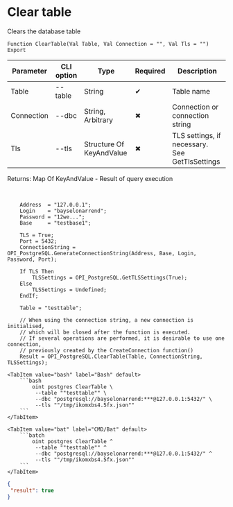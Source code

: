 ﻿---
sidebar_position: 9
description: Clear table and other functions to work with PostgreSQL in the Open Integration Package, a free open-source integration library for 1C:Enterprise 8, OneScript and CLI
keywords: [1C, 1С, 1С:Enterprise, 1С:Enterprise 8.3, API, Integration, Services, Exchange, OneScript, CLI, PostgreSQL]
---


# Clear table
 Clears the database table



`Function ClearTable(Val Table, Val Connection = "", Val Tls = "") Export`

  | Parameter | CLI option | Type | Required | Description |
  |-|-|-|-|-|
  | Table | --table | String | &#x2714; | Table name |
  | Connection | --dbc | String, Arbitrary | &#x2716; | Connection or connection string |
  | Tls | --tls | Structure Of KeyAndValue | &#x2716; | TLS settings, if necessary. See GetTlsSettings |

  
  Returns:  Map Of KeyAndValue - Result of query execution

<br/>




```bsl title="1C:Enterprise/OneScript code example"
    Address  = "127.0.0.1";
    Login    = "bayselonarrend";
    Password = "12we...";
    Base     = "testbase1";

    TLS = True;
    Port = 5432;
    ConnectionString = OPI_PostgreSQL.GenerateConnectionString(Address, Base, Login, Password, Port);

    If TLS Then
        TLSSettings = OPI_PostgreSQL.GetTLSSettings(True);
    Else
        TLSSettings = Undefined;
    EndIf;

    Table = "testtable";

    // When using the connection string, a new connection is initialised,
    // which will be closed after the function is executed.
    // If several operations are performed, it is desirable to use one connection,
    // previously created by the CreateConnection function()
    Result = OPI_PostgreSQL.ClearTable(Table, ConnectionString, TLSSettings);
```
 

 <Tabs>
  
    <TabItem value="bash" label="Bash" default>
        ```bash
            oint postgres ClearTable \
             --table ""testtable"" \
             --dbc "postgresql://bayselonarrend:***@127.0.0.1:5432/" \
             --tls ""/tmp/ikomxbs4.5fx.json""
        ```
    </TabItem>
  
    <TabItem value="bat" label="CMD/Bat" default>
        ```batch
            oint postgres ClearTable ^
             --table ""testtable"" ^
             --dbc "postgresql://bayselonarrend:***@127.0.0.1:5432/" ^
             --tls ""/tmp/ikomxbs4.5fx.json""
        ```
    </TabItem>
</Tabs>


```json title="Result"
{
 "result": true
}
```
